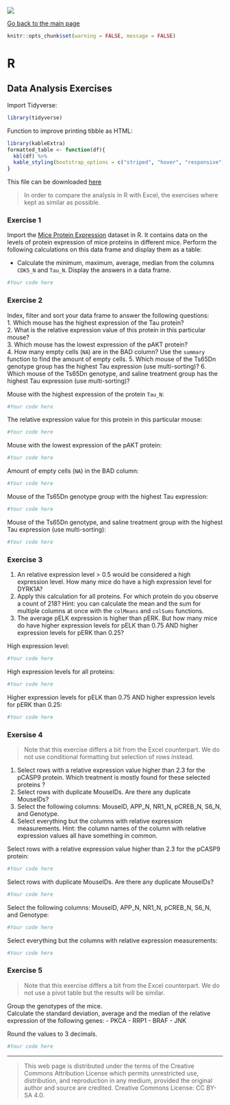 ![](../hanze/hanze.png)

[Go back to the main page](../index.html)

```r
knitr::opts_chunk$set(warning = FALSE, message = FALSE) 
```

# R

## Data Analysis Exercises

Import Tidyverse:

```r
library(tidyverse)
```

Function to improve printing tibble as HTML:

```r
library(kableExtra)
formatted_table <- function(df){
  kbl(df) %>%
  kable_styling(bootstrap_options = c("striped", "hover", "responsive"))
}
```

This file can be downloaded [here](./R_10_data_analysis_exercises.Rmd)

> In order to compare the analysis in R with Excel, the exercises where kept as similar as possible. 

### Exercise 1

Import the [Mice Protein Expression ](https://www.kaggle.com/datasets/ruslankl/mice-protein-expression?resource=download) dataset in R. It contains data on the levels of protein expression of mice proteins in different mice.
Perform the following calculations on this data frame and display them as a table:  

- Calculate the minimum, maximum, average, median from the columns `CDK5_N` and `Tau_N`.   Display the answers in a data frame.  


```r
#Your code here
```


### Exercise 2

Index, filter and sort your data frame to answer the following questions:  
1. Which mouse has the highest expression of the Tau protein?  
2. What is the relative expression value of this protein in this particular mouse?  
3. Which mouse has the lowest expression of the pAKT protein?  
4. How many empty cells (`NA`) are in the BAD column? Use the `summary` function to find the amount of empty cells.
5. Which mouse of the Ts65Dn genotype group has the highest Tau expression (use multi-sorting)? 
6. Which mouse of the Ts65Dn genotype, and saline treatment group has the highest Tau expression (use multi-sorting)?  

Mouse with the highest expression of the protein `Tau_N`:
```r
#Your code here
```


The relative expression value for this protein in this particular mouse:
```r
#Your code here
```


Mouse with the lowest expression of the pAKT protein:  
```r
#Your code here
```


Amount of empty cells (`NA`) in the BAD column:
```r
#Your code here
```


Mouse of the Ts65Dn genotype group with the highest Tau expression:
```r
#Your code here
```


Mouse of the Ts65Dn genotype, and saline treatment group with the highest Tau expression (use multi-sorting):
```r
#Your code here
```


### Exercise 3

1. An relative expression level > 0.5 would be considered a high expression level. How many mice do have a high expression level for DYRK1A?  
2. Apply this calculation for all proteins. For which protein do you observe a count of 218? Hint: you can calculate the mean and the sum for multiple columns at once with the `colMeans` and `colSums` functions.
3. The average pELK expression is higher than pERK. But how many mice do have higher expression levels for pELK than 0.75 AND higher expression levels for pERK than 0.25?


High expression level:
```r
#Your code here
```


High expression levels for all proteins:
```r
#Your code here
```


Higher expression levels for pELK than 0.75 AND higher expression levels for pERK than 0.25:
```r
#Your code here
```


### Exersise 4

> Note that this exercise differs a bit from the Excel counterpart. We do not use conditional formatting but selection of rows instead.  

1. Select rows with a relative expression value higher than 2.3 for the pCASP9 protein. Which treatment is mostly found for these selected proteins ?  
2. Select rows with duplicate MouseIDs. Are there any duplicate MouseIDs?  
3. Select the following columns: MouseID, APP_N, NR1_N, pCREB_N, S6_N, and Genotype. 
4. Select everything but the columns with relative expression measurements. Hint: the column names of the column with relative expression values all have something in common.  

Select rows with a relative expression value higher than 2.3 for the pCASP9 protein:  
```r
#Your code here
```

Select rows with duplicate MouseIDs. Are there any duplicate MouseIDs?  
```r
#Your code here
```


Select the following columns: MouseID, APP_N, NR1_N, pCREB_N, S6_N, and Genotype: 
```r
#Your code here
```

Select everything but the columns with relative expression measurements:
```r
#Your code here
```


### Exercise 5

> Note that this exercise differs a bit from the Excel counterpart. We do not use a pivot table but the results will be similar.  

Group the genotypes of the mice.  
Calculate the standard deviation, average and the median of the relative expression of the following genes:
- PKCA
- RRP1
- BRAF
- JNK

Round the values to 3 decimals.  

```r
#Your code here
```


---


>This web page is distributed under the terms of the Creative Commons Attribution License which permits unrestricted use, distribution, and reproduction in any medium, provided the original author and source are credited.
>Creative Commons License: CC BY-SA 4.0.

